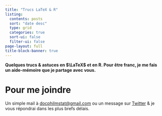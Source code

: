```yaml
---
title: "Trucs LaTeX & R"
listing:
  contents: posts
  sort: "date desc"
  type: grid
  categories: true
  sort-ui: false
  filter-ui: false
page-layout: full
title-block-banner: true
---
```


**Quelques trucs & astuces en $\LaTeX$ et en $\mathsf{R}$. Pour être franc, je me fais un aide-mémoire que je partage avec vous.**


# Pour me joindre

Un simple mail à <a href="mailto:docphilmstat@gmail.com">docphilmstat@gmail.com</a> ou un message sur [Twitter](https://twitter.com/PhiippeMICHEL) & je vous répondrai dans les plus brefs délais.